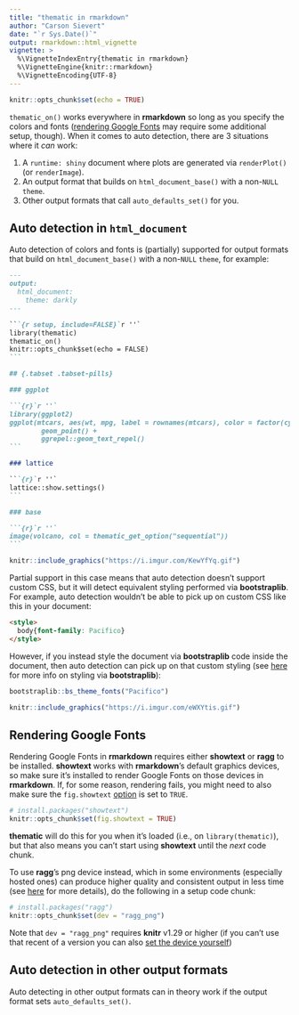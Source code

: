 ```yaml
---
title: "thematic in rmarkdown"
author: "Carson Sievert"
date: "`r Sys.Date()`"
output: rmarkdown::html_vignette
vignette: >
  %\VignetteIndexEntry{thematic in rmarkdown}
  %\VignetteEngine{knitr::rmarkdown}
  %\VignetteEncoding{UTF-8}
---
```


```r
knitr::opts_chunk$set(echo = TRUE)
```

`thematic_on()` works everywhere in **rmarkdown** so long as you specify the colors and fonts ([rendering Google Fonts](#gfont-rendering) may require some additional setup, though). When it comes to auto detection, there are 3 situations where it _can_ work:

1. A `runtime: shiny` document where plots are generated via `renderPlot()` (or `renderImage`).
2. An output format that builds on `html_document_base()` with a non-`NULL` `theme`.
3. Other output formats that call `auto_defaults_set()` for you.


## Auto detection in `html_document`

Auto detection of colors and fonts is (partially) supported for  output formats that build on `html_document_base()` with a non-`NULL` `theme`, for example:

````md
---
output: 
  html_document:
    theme: darkly
---

```{r setup, include=FALSE}`r ''`
library(thematic)
thematic_on()
knitr::opts_chunk$set(echo = FALSE)
```

## {.tabset .tabset-pills}

### ggplot

```{r}`r ''`
library(ggplot2)
ggplot(mtcars, aes(wt, mpg, label = rownames(mtcars), color = factor(cyl))) +
        geom_point() +
        ggrepel::geom_text_repel()
```

### lattice

```{r}`r ''`
lattice::show.settings()
```

### base

```{r}`r ''`
image(volcano, col = thematic_get_option("sequential"))
```
````

```r
knitr::include_graphics("https://i.imgur.com/KewYfYq.gif")
```

Partial support in this case means that auto detection doesn't support custom CSS, but it will detect equivalent styling performed via **bootstraplib**. For example, auto detection wouldn't be able to pick up on custom CSS like this in your document:

```html
<style> 
  body{font-family: Pacifico} 
</style>
```

However, if you instead style the document via **bootstraplib** code inside the document, then auto detection can pick up on that custom styling (see [here](https://rstudio.github.io/bootstraplib/articles/recipes.html) for more info on styling via **bootstraplib**):

```r
bootstraplib::bs_theme_fonts("Pacifico")
```

```r
knitr::include_graphics("https://i.imgur.com/eWXYtis.gif")
```


## Rendering Google Fonts {#gfont-rendering}

Rendering Google Fonts in **rmarkdown** requires either **showtext** or **ragg** to be installed. **showtext** works with **rmarkdown**'s default graphics devices, so make sure it's installed to render Google Fonts on those devices in **rmarkdown**. If, for some reason, rendering fails, you might need to also make sure the `fig.showtext` [option](https://yihui.org/knitr/options/) is set to `TRUE`.

```r
# install.packages("showtext")
knitr::opts_chunk$set(fig.showtext = TRUE)
```

**thematic** will do this for you when it's loaded (i.e., on `library(thematic)`), but that also means you can't start using **showtext** until the _next_ code chunk.

To use **ragg**'s png device instead, which in some environments (especially hosted ones) can produce higher quality and consistent output in less time (see [here](https://ragg.r-lib.org/) for more details), do the following in a setup code chunk:

```r
# install.packages("ragg")
knitr::opts_chunk$set(dev = "ragg_png")
```

Note that `dev = "ragg_png"` requires **knitr** v1.29 or higher (if you can't use that recent of a version you can also [set the device yourself](https://github.com/r-lib/ragg/issues/29))

## Auto detection in other output formats

Auto detecting in other output formats can in theory work if the output format sets `auto_defaults_set()`.
